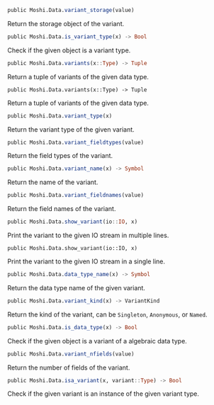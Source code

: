 
<Card title="variant_storage">

```julia
public Moshi.Data.variant_storage(value)
```

Return the storage object of the variant.


</Card>
<Card title="is_variant_type">

```julia
public Moshi.Data.is_variant_type(x) -> Bool
```

Check if the given object is a variant type.


</Card>
<Card title="variants">

```julia
public Moshi.Data.variants(x::Type) -> Tuple
```

Return a tuple of variants of the given data type.

```
public Moshi.Data.variants(x::Type) -> Tuple
```

Return a tuple of variants of the given data type.


</Card>
<Card title="variant_type">

```julia
public Moshi.Data.variant_type(x)
```

Return the variant type of the given variant.


</Card>
<Card title="variant_fieldtypes">

```julia
public Moshi.Data.variant_fieldtypes(value)
```

Return the field types of the variant.


</Card>
<Card title="variant_name">

```julia
public Moshi.Data.variant_name(x) -> Symbol
```

Return the name of the variant.


</Card>
<Card title="variant_fieldnames">

```julia
public Moshi.Data.variant_fieldnames(value)
```

Return the field names of the variant.


</Card>
<Card title="show_variant">

```julia
public Moshi.Data.show_variant(io::IO, x)
```

Print the variant to the given IO stream in multiple lines.

```
public Moshi.Data.show_variant(io::IO, x)
```

Print the variant to the given IO stream in a single line.


</Card>
<Card title="data_type_name">

```julia
public Moshi.Data.data_type_name(x) -> Symbol
```

Return the data type name of the given variant.


</Card>
<Card title="variant_kind">

```julia
public Moshi.Data.variant_kind(x) -> VariantKind
```

Return the kind of the variant, can be `Singleton`, `Anonymous`, or `Named`.


</Card>
<Card title="is_data_type">

```julia
public Moshi.Data.is_data_type(x) -> Bool
```

Check if the given object is a variant of a algebraic data type.


</Card>
<Card title="variant_nfields">

```julia
public Moshi.Data.variant_nfields(value)
```

Return the number of fields of the variant.


</Card>
<Card title="isa_variant">

```julia
public Moshi.Data.isa_variant(x, variant::Type) -> Bool
```

Check if the given variant is an instance of the given variant type.


</Card>
